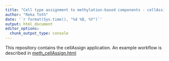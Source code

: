 ---
title: "Cell type assignment to methylation-based components - cellAssign Startpage"
author: "Reka Toth"
date: '`r format(Sys.time(), "%d %B, %Y")`'
output: html_document
editor_options:
  chunk_output_type: console
---

This repository contains the cellAssign application. An example workflow is described in [meth_cellAssign.html](meth_cellAssign.html)
